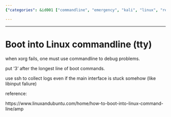 ```yaml
---
{"categories": &id001 ["commandline", "emergency", "kali", "linux", "remedy", "system manage"], "category": "Linux", "date": "2022-05-06 19:03:48", "description": "This text provides a solution for accessing the Linux command line (tty) when Xorg fails. It describes how to boot into the command line by entering '3' after the longest line of boot commands, and suggests using SSH to collect logs even if there are interface issues.", "tags": *id001, "title": "Boot into Linux commandline (tty)"}

---
```


------

# Boot into Linux commandline (tty)

when xorg fails, one must use commandline to debug problems.

put '3' after the longest line of boot commands.

use ssh to collect logs even if the main interface is stuck somehow (like libinput faliure)

reference:

https://www.linuxandubuntu.com/home/how-to-boot-into-linux-command-line/amp

